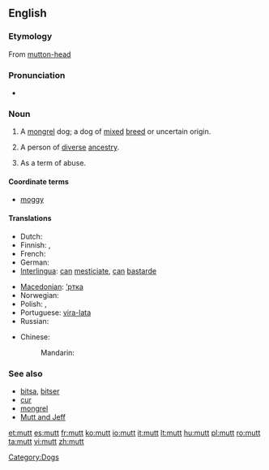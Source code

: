 {{also|mutt'}}
==English==

===Etymology===
From [[mutton-head]]

===Pronunciation===
* {{audio|en-us-mutt.ogg|Audio (US)}}
*: {{rhymes|ʌt}}

===Noun===
{{en-noun}}

# A [[mongrel]] dog; a dog of [[mixed]] [[breed]] or uncertain origin.
# {{figuratively|sometimes|pejorative}} A person of [[diverse]] [[ancestry]].
# {{chiefly|US|slang}} As a term of abuse.

====Coordinate terms====
* [[moggy]] {{qualifier|of a cat}}

====Translations====
{{trans-top|a mongrel dog}}
* Dutch: {{t+|nl|bastaard}}
* Finnish: {{t+|fi|rakki}}, {{t+|fi|piski}}
* French: {{t|fr|corniaud|m}}
* German: {{t-|de|Promenadenmischung|f}}
* [[Interlingua]]: [[can]] [[mesticiar|mesticiate]], [[can]] [[bastarde]]
{{trans-mid}}
* [[Macedonian]]: [[’ртка]] {{f}}
* Norwegian: {{t+|no|kjøter|m}}
* Polish: {{t+|pl|kundel}},  {{t|pl|mieszaniec}}
* Portuguese: [[vira-lata]] {{m}}
* Russian: {{t+|ru|дворняжка|f}}
{{trans-bottom}}

{{trans-top|a term of abuse}}
* Chinese:
*: Mandarin: {{t|zh|雜種|sc=Hani}}
{{trans-bottom}}

===See also===
* [[bitsa]], [[bitser]]
* [[cur]]
* [[mongrel]]
* [[Mutt and Jeff]]

[[Category:Dogs]]

[[et:mutt]]
[[es:mutt]]
[[fr:mutt]]
[[ko:mutt]]
[[io:mutt]]
[[it:mutt]]
[[lt:mutt]]
[[hu:mutt]]
[[pl:mutt]]
[[ro:mutt]]
[[ta:mutt]]
[[vi:mutt]]
[[zh:mutt]]